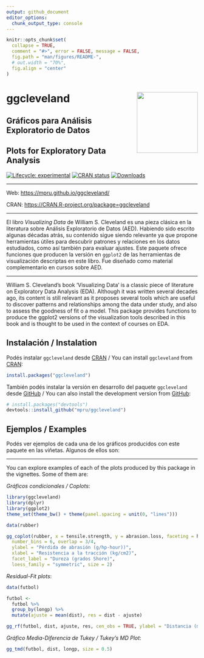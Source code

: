 ```yaml
---
output: github_document
editor_options: 
  chunk_output_type: console
---
```


<!-- README.md is generated from README.Rmd. Please edit that file -->

```r
knitr::opts_chunk$set(
  collapse = TRUE,
  comment = "#>", error = FALSE, message = FALSE,
  fig.path = "man/figures/README-",
  # out.width = "70%",
  fig.align = "center"
)
```

# ggcleveland <img src="man/figures/logo.png" align="right" alt="" width="160" />

## Gráficos para Análisis Exploratorio de Datos

## Plots for Exploratory Data Analysis

<!-- badges: start -->
[![Lifecycle: experimental](https://img.shields.io/badge/lifecycle-experimental-orange.svg)](https://lifecycle.r-lib.org/articles/stages.html)
[![CRAN status](https://www.r-pkg.org/badges/version/ggcleveland?color=orange)](https://CRAN.R-project.org/package=ggcleveland)
[![Downloads](https://cranlogs.r-pkg.org/badges/ggcleveland?color=orange)](https://CRAN.R-project.org/package=ggcleveland)
<!-- badges: end -->

---

Web: [https://mpru.github.io/ggcleveland/](https://mpru.github.io/ggcleveland/)

CRAN: <https://CRAN.R-project.org/package=ggcleveland>

---

El libro *Visualizing Data* de William S. Cleveland es una pieza clásica en la literatura sobre Análisis Exploratorio de Datos (AED). Habiendo sido escrito algunas décadas atrás, su contenido sigue siendo relevante ya que propone herramientas útiles para descubrir patrones y relaciones en los datos estudiados, como así también para evaluar ajustes. Este paquete ofrece funciones que producen la versión en `ggplot2` de las herramientas de visualización descriptas en este libro. Fue diseñado como material complementario en cursos sobre AED.

---

William S. Cleveland's book 'Visualizing Data' is a classic piece 
of literature on Exploratory Data Analysis (EDA). Although it was written 
several decades ago, its content is still relevant as it proposes several 
tools which are useful to discover patterns and relationships among the data 
under study, and also to assess the goodness of fit o a model.  This package 
provides functions to produce the ggplot2 versions of the visualization tools 
described in this book and is thought to be used in the context of courses on 
EDA.

## Instalación / Instalation

Podés instalar `ggcleveland` desde [CRAN](https://CRAN.R-project.org/package=ggcleveland) / You can install `ggcleveland` from [CRAN](https://CRAN.R-project.org/package=ggcleveland):

``` r
install.packages("ggcleveland")
```

También podés instalar la versión en desarrollo del paquete `ggcleveland` desde [GitHub](https://github.com/mpru/ggcleveland) / You can also install the development version from [GitHub](https://github.com/mpru/ggcleveland):

``` r
# install.packages("devtools")
devtools::install_github("mpru/ggcleveland")
```
## Ejemplos / Examples

Podés ver ejemplos de cada una de los gráficos producidos con este paquete en las viñetas. Algunos de ellos son:

---

You can explore examples of each of the plots produced by this package in the vignettes. Some of them are:

*Gráficos condicionales / Coplots*:

```r
library(ggcleveland)
library(dplyr)
library(ggplot2)
theme_set(theme_bw() + theme(panel.spacing = unit(0, "lines")))

data(rubber)

gg_coplot(rubber, x = tensile.strength, y = abrasion.loss, faceting = hardness,
  number_bins = 6, overlap = 3/4,
  ylabel = "Pérdida de abrasión (g/hp-hour))",
  xlabel = "Resistencia a la tracción (kg/cm2)",
  facet_label = "Dureza (grados Shore)", 
  loess_family = "symmetric", size = 2)
```

*Residual-Fit plots*:

```r
data(futbol)

futbol <- 
  futbol %>% 
  group_by(longp) %>% 
  mutate(ajuste = mean(dist), res = dist - ajuste)

gg_rf(futbol, dist, ajuste, res, cen_obs = TRUE, ylabel = "Distancia (m)")
```

*Gráfico Media-Diferencia de Tukey / Tukey's MD Plot*:

```r
gg_tmd(futbol, dist, longp, size = 0.5)
```
